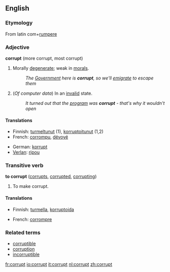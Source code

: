 ==English==
===Etymology===
From latin com+[[rumpere]]

=== Adjective ===
'''corrupt''' (more corrupt, most corrupt)
#Morally [[degenerate]]; weak in [[morals]].
#: ''The [[Government]] here is '''corrupt''', so we'll [[emigrate]] to escape them''
# (''Of computer data'') In an [[invalid]] state.
#: ''It turned out that the [[program]] was '''corrupt''' - that's why it wouldn't open''

==== Translations ====
{{top}}
*Finnish: [[turmeltunut]] (1), [[korruptoitunut]] (1,2)
*French: [[corrompu]], [[dévoyé]]
{{mid}}
*German: [[korrupt]]
*[[Verlan]]: [[ripou]]
{{bottom}}

===Transitive verb===
'''to corrupt''' ([[corrupts]], [[corrupted]], [[corrupting]])

#To make corrupt.

==== Translations ====
{{top}}
*Finnish: [[turmella]], [[korruptoida]]
{{mid}}
*French: [[corrompre]]
{{bottom}}

===Related terms===
*[[corruptible]]
*[[corruption]]
*[[incorruptible]]

[[fr:corrupt]]
[[io:corrupt]]
[[it:corrupt]]
[[nl:corrupt]]
[[zh:corrupt]]